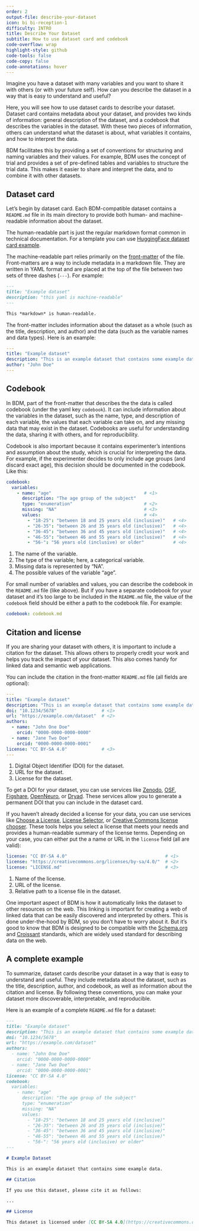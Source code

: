 ```yaml
---
order: 2
output-file: describe-your-dataset
icon: bi bi-reception-1
difficulty: INTRO
title: Describe Your Dataset
subtitle: How to use dataset card and codebook
code-overflow: wrap
highlight-style: github
code-tools: false
code-copy: false
code-annotations: hover
---
```


Imagine you have a dataset with many variables and you want to share it with others (or with your future self). How can you describe the dataset in a way that is easy to understand and useful?

Here, you will see how to use dataset cards to describe your dataset. Dataset card contains metadata about your dataset, and provides two kinds of information: general description of the dataset, and a codebook that describes the variables in the dataset. With these two pieces of information, others can understand what the dataset is about, what variables it contains, and how to interpret the data.

BDM facilitates this by providing a set of conventions for structuring and naming variables and their values. For example, BDM uses the concept of trial and provides a set of pre-defined tables and variables to structure the trial data. This makes it easier to share and interpret the data, and to combine it with other datasets.

## Dataset card

Let's begin by dataset card. Each BDM-compatible dataset contains a `README.md` file in its main directory to provide both human- and machine-readable information about the dataset.

The human-readable part is just the regular markdown format common in technical documentation. For a template you can use [HuggingFace dataset card example](https://huggingface.co/datasets/templates/dataset-card-example).

The machine-readable part relies primarily on the [front-matter](#) of the file. Front-matters are a way to include metadata in a markdown file. They are written in YAML format and are placed at the top of the file between two sets of three dashes (`---`). For example:

```markdown
---
title: "Example dataset"
description: "this yaml is machine-readable"
---

This *markdown* is human-readable.
```


The front-matter includes information about the dataset as a whole (such as the title, description, and author) and the data (such as the variable names and data types). Here is an example:

```yaml
---
title: "Example dataset"
description: "This is an example dataset that contains some example data."
author: "John Doe"
---
```

## Codebook

In BDM, part of the front-matter that describes the the data is called codebook (under the yaml key `codebook`). It can include information about the variables in the dataset, such as the name, type, and description of each variable, the values that each variable can take on, and any missing data that may exist in the dataset. Codebooks are useful for understanding the data, sharing it with others, and for reproducibility.

Codebook is also important because it contains experimenter's intentions and assumption about the study, which is crucial for interpreting the data.  For example, if the experimenter decides to only include age groups (and discard exact age), this decision should be documented in the codebook. Like this:

```yaml
codebook:
  variables:
    - name: "age"                                   # <1>
      description: "The age group of the subject"
      type: "enumeration"                           # <2>
      missing: "NA"                                 # <3>
      values:                                       # <4>
        - "18-25": "between 18 and 25 years old (inclusive)"   # <4>
        - "26-35": "between 26 and 35 years old (inclusive)"   # <4>
        - "36-45": "between 36 and 45 years old (inclusive)"   # <4>
        - "46-55": "between 46 and 55 years old (inclusive)"   # <4>
        - "56-": "56 years old (inclusive) or older"           # <4>
```
1. The name of the variable.
2. The type of the variable; here, a categorical variable.
3. Missing data is represented by "NA".
4. The possible values of the variable "age".

::: {.callout-tip appearance="simple"}
For small number of variables and values, you can describe the codebook in the `README.md` file (like above). But if you have a separate codebook for your dataset and it's too large to be included in the `README.md` file, the value of the `codebook` field should be either a path to the codebook file. For example:

```yaml
codebook: codebook.md
```
:::


## Citation and license

If you are sharing your dataset with others, it is important to include a citation for the dataset. This allows others to properly credit your work and helps you track the impact of your dataset. This also comes handy for linked data and semantic web applications.

You can include the citation in the front-matter `README.md` file (all fields are optional):

```yaml
---
title: "Example dataset"
description: "This is an example dataset that contains some example data."
doi: "10.1234/5678"                 # <1>
url: "https://example.com/dataset"  # <2>
authors:
  - name: "John One Doe"
    orcid: "0000-0000-0000-0000"
  - name: "Jane Two Doe"
    orcid: "0000-0000-0000-0001"
license: "CC BY-SA 4.0"             # <3>
---
```
1. Digital Object Identifier (DOI) for the dataset.
2. URL for the dataset.
3. License for the dataset.

To get a DOI for your dataset, you can use services like [Zenodo](https://zenodo.org/), [OSF](https://osf.io/), [Figshare](https://figshare.com/), [OpenNeuro](https://openneuro.org/), or [Dryad](https://datadryad.org/). These services allow you to generate a permanent DOI that you can include in the dataset card.

If you haven't already decided a license for your data, you can use services like [Choose a License](https://choosealicense.com/), [License Selector](https://ufal.github.io/public-license-selector/), or [Creative Commons license chooser](https://creativecommons.org/choose/). These tools helps you select a license that meets your needs and provides a human-readable summary of the license terms. Depending on your case, you can either put the a name or URL in the `license` field (all are valid):


```yaml
license: "CC BY-SA 4.0"                                     # <1>
license: "https://creativecommons.org/licenses/by-sa/4.0/"  # <2>
license: "LICENSE.md"                                       # <3>
```
1. Name of the license.
2. URL of the license.
3. Relative path to a license file in the dataset.


::: {.callout-note appearance="simple"}
One important aspect of BDM is how it automatically links the dataset to other resources on the web. This linking is important for creating a web of linked data that can be easily discovered and interpreted by others. This is done under-the-hood by BDM, so you don't have to worry about it. But it's good to know that BDM is designed to be compatible with the [Schema.org](https://schema.org/) and [Croissant](https://github.com/mlcommons/croissant) standards, which are widely used standard for describing data on the web.
:::

## A complete example

To summarize, dataset cards describe your dataset in a way that is easy to understand and useful. They include metadata about the dataset, such as the title, description, author, and codebook, as well as information about the citation and license. By following these conventions, you can make your dataset more discoverable, interpretable, and reproducible.

Here is an example of a complete `README.md` file for a dataset:


```markdown
---
title: "Example dataset"
description: "This is an example dataset that contains some example data."
doi: "10.1234/5678"
url: "https://example.com/dataset"
authors:
  - name: "John One Doe"
    orcid: "0000-0000-0000-0000"
  - name: "Jane Two Doe"
    orcid: "0000-0000-0000-0001"
license: "CC BY-SA 4.0"
codebook:
  variables:
    - name: "age"
      description: "The age group of the subject"
      type: "enumeration"
      missing: "NA"
      values:
        - "18-25": "between 18 and 25 years old (inclusive)"
        - "26-35": "between 26 and 35 years old (inclusive)"
        - "36-45": "between 36 and 45 years old (inclusive)"
        - "46-55": "between 46 and 55 years old (inclusive)"
        - "56-": "56 years old (inclusive) or older"
---

# Example Dataset

This is an example dataset that contains some example data.

## Citation

If you use this dataset, please cite it as follows:

...

## License

This dataset is licensed under [CC BY-SA 4.0](https://creativecommons.org/licenses/by-sa/4.0/).


```